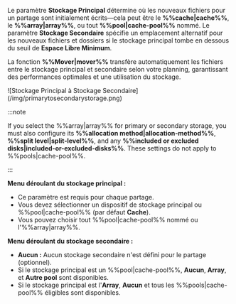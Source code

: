 Le paramètre **Stockage Principal** détermine où les nouveaux fichiers pour un partage sont initialement écrits—cela peut être le **%%cache|cache%%**, le **%%array|array%%**, ou tout **%%pool|cache-pool%%** nommé. Le paramètre **Stockage Secondaire** spécifie un emplacement alternatif pour les nouveaux fichiers et dossiers si le stockage principal tombe en dessous du seuil de **Espace Libre Minimum**.

La fonction **%%Mover|mover%%** transfère automatiquement les fichiers entre le stockage principal et secondaire selon votre planning, garantissant des performances optimales et une utilisation du stockage.

<div style={{ margin: 'auto', maxWidth: '312px', display: 'flex', flexDirection: 'column', alignItems: 'center' }}>
  ![Stockage Principal à Stockage Secondaire](/img/primarytosecondarystorage.png)
</div>

:::note

If you select the %%array|array%% for primary or secondary storage, you must also configure its **%%allocation method|allocation-method%%**, **%%split level|split-level%%**, and any **%%included or excluded disks|included-or-excluded-disks%%**. These settings do not apply to %%pools|cache-pool%%.

:::

**Menu déroulant du stockage principal :**

- Ce paramètre est requis pour chaque partage.
- Vous devez sélectionner un dispositif de stockage principal ou %%pool|cache-pool%% (par défaut **Cache**).
- Vous pouvez choisir tout %%pool|cache-pool%% nommé ou l'%%array|array%%.

**Menu déroulant du stockage secondaire :**

- **Aucun :** Aucun stockage secondaire n'est défini pour le partage (optionnel).
- Si le stockage principal est un %%pool|cache-pool%%, **Aucun**, **Array**, et **Autre pool** sont disponibles.
- Si le stockage principal est l'**Array**, **Aucun** et tous les %%pools|cache-pool%% éligibles sont disponibles.
